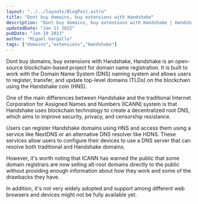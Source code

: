 ```yaml
---
layout: "../../layouts/BlogPost.astro"
title: "Dont buy domains, buy extensions with Handshake"
description: "Dont buy domains, buy extensions with Handshake | Handshake is an open-source blockchain-based project for domain name registration."
updatedDate: "Jan 11 2022"
pubDate: "Jan 10 2023"
author: "Miguel Gargallo"
tags: ["domains","extensions","Handshake"]
---
```


Dont buy domains, buy extensions with Handshake, Handshake is an open-source blockchain-based project for domain name registration. It is built to work with the Domain Name System (DNS) naming system and allows users to register, transfer, and update top-level domains (TLDs) on the blockchain using the Handshake coin (HNS).

One of the main differences between Handshake and the traditional Internet Corporation for Assigned Names and Numbers (ICANN) system is that Handshake uses blockchain technology to create a decentralized root DNS, which aims to improve security, privacy, and censorship resistance.

Users can register Handshake domains using HNS and access them using a service like NextDNS or an alternative DNS resolver like HDNS. These services allow users to configure their devices to use a DNS server that can resolve both traditional and Handshake domains.

However, it's worth noting that ICANN has warned the public that some domain registrars are now selling alt-root domains directly to the public without providing enough information about how they work and some of the drawbacks they have.

In addition, it's not very widely adopted and support among different web browsers and devices might not be fully available yet.